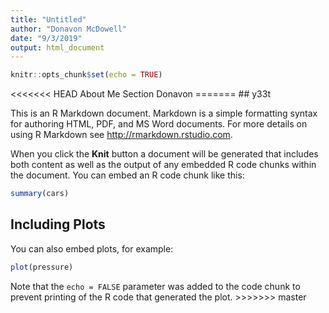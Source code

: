 ```yaml
---
title: "Untitled"
author: "Donavon McDowell"
date: "9/3/2019"
output: html_document
---
```


```r
knitr::opts_chunk$set(echo = TRUE)
```

<<<<<<< HEAD
About Me Section
Donavon 
=======
## y33t

This is an R Markdown document. Markdown is a simple formatting syntax for authoring HTML, PDF, and MS Word documents. For more details on using R Markdown see <http://rmarkdown.rstudio.com>.

When you click the **Knit** button a document will be generated that includes both content as well as the output of any embedded R code chunks within the document. You can embed an R code chunk like this:

```r
summary(cars)
```

## Including Plots

You can also embed plots, for example:

```r
plot(pressure)
```

Note that the `echo = FALSE` parameter was added to the code chunk to prevent printing of the R code that generated the plot.
>>>>>>> master
